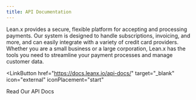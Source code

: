 ```yaml
---
title: API Documentation
---
```


Lean.x provides a secure, flexible platform for accepting and processing payments. Our system is designed to handle subscriptions, invoicing, and more, and can easily integrate with a variety of credit card providers. Whether you are a small business or a large corporation, Lean.x has the tools you need to streamline your payment processes and manage customer data.

<LinkButton 
 href="https://docs.leanx.io/api-docs/" 
 target="_blank" 
 icon="external" 
 iconPlacement="start"
> 
 Read Our API Docs
</LinkButton>
